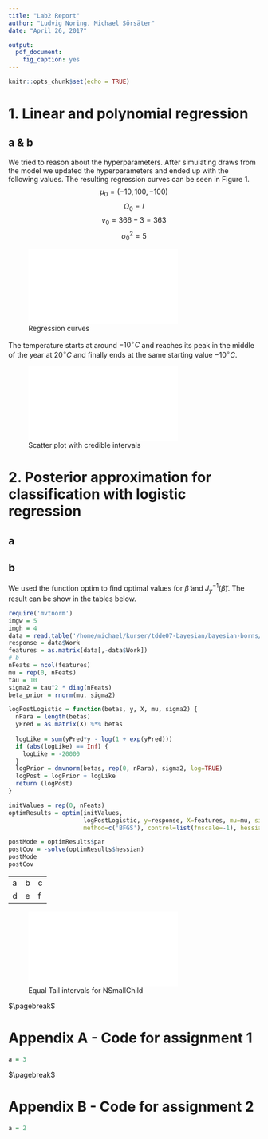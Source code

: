 ```yaml
---
title: "Lab2 Report"
author: "Ludvig Noring, Michael Sörsäter"
date: "April 26, 2017"

output:
  pdf_document:
    fig_caption: yes
---
```


```r
knitr::opts_chunk$set(echo = TRUE)

```

# 1. Linear and polynomial regression
## a & b
We tried to reason about the hyperparameters. After simulating draws from the model we updated the hyperparameters and ended up with the following values. The resulting regression curves can be seen in Figure 1.
$$ \mu_0 = (-10, 100, -100) $$
$$ \Omega_0 = I $$
$$ v_0 = 366 - 3 = 363 $$
$$ \sigma_0^2 = 5 $$

![Regression curves](plots/hyper.pdf)

The temperature starts at around $-10^{\circ}C$ and reaches its peak in the middle of the year at $20^{\circ}C$ and finally ends at the same starting value $-10^{\circ}C$.

![Scatter plot with credible intervals](plots/posterior.pdf)


# 2. Posterior approximation for classification with logistic regression 
## a


## b
We used the function optim to find optimal values for $\tilde{\beta}$ and $J_y^{-1}(\tilde{\beta})$.
The result can be show in the tables below.

``` r
require('mvtnorm')
imgw = 5
imgh = 4
data = read.table('/home/michael/kurser/tdde07-bayesian/bayesian-borns/lab2/WomenWork.dat.txt', header=TRUE)
response = data$Work
features = as.matrix(data[,-data$Work])
# b
nFeats = ncol(features)
mu = rep(0, nFeats)
tau = 10
sigma2 = tau^2 * diag(nFeats)
beta_prior = rnorm(mu, sigma2)

logPostLogistic = function(betas, y, X, mu, sigma2) {
  nPara = length(betas)
  yPred = as.matrix(X) %*% betas
  
  logLike = sum(yPred*y - log(1 + exp(yPred)))
  if (abs(logLike) == Inf) {
    logLike = -20000
  }
  logPrior = dmvnorm(betas, rep(0, nPara), sigma2, log=TRUE)
  logPost = logPrior + logLike
  return (logPost)
}

initValues = rep(0, nFeats)
optimResults = optim(initValues,
                     logPostLogistic, y=response, X=features, mu=mu, sigma2=sigma2,
                     method=c('BFGS'), control=list(fnscale=-1), hessian=TRUE)

postMode = optimResults$par
postCov = -solve(optimResults$hessian)
postMode
postCov

```


||||
|---|--|--|
|a|b|c|
|d|e|f|


![Equal Tail intervals for NSmallChild](plots/smallchildren.pdf)


$\pagebreak$

# Appendix A - Code for assignment 1

```r
a = 3
```


$\pagebreak$

# Appendix B - Code for assignment 2

```r
a = 2
```

